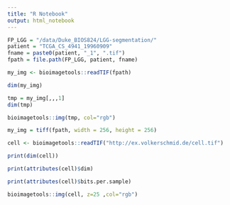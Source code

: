 ```yaml
---
title: "R Notebook"
output: html_notebook
---
```



```r
FP_LGG = "/data/Duke_BIOS824/LGG-segmentation/"
patient = "TCGA_CS_4941_19960909"
fname = paste0(patient, "_1", ".tif")
fpath = file.path(FP_LGG, patient, fname)
```

```r
my_img <- bioimagetools::readTIF(fpath)
```

```r
dim(my_img)
```

```r
tmp = my_img[,,,1]
dim(tmp)
```


```r
bioimagetools::img(tmp, col="rgb")
```



```r
my_img = tiff(fpath, width = 256, height = 256)
```

```r
cell <- bioimagetools::readTIF("http://ex.volkerschmid.de/cell.tif")
```

```r
print(dim(cell))
```

```r
print(attributes(cell)$dim)
```

```r
print(attributes(cell)$bits.per.sample)
```

```r
bioimagetools::img(cell, z=25 ,col="rgb")
```

